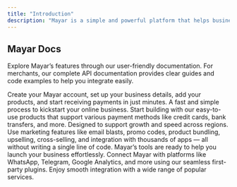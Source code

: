 ```yaml
---
title: "Introduction"
description: "Mayar is a simple and powerful platform that helps businesses sell products and accept payments online quickly and easily. Whether you're selling online courses, e-book, membership, offering services, or managing subscriptions, Mayar provides all the tools you need — from account setup and product listings to seamless payment processing and integration with popular apps. Designed for both technical and non-technical users, Mayar supports your business growth with user-friendly features, no-code tools, and reliable support."
---
```


## Mayar Docs

Explore Mayar’s features through our user-friendly documentation. For merchants, our complete API documentation provides clear guides and code examples to help you integrate easily.

<Steps>
  <Step title="Account Setup">
    Create your Mayar account, set up your business details, add your products, and start receiving payments in just minutes. A fast and simple process to kickstart your online business.
  </Step>
  <Step title="Developers">
    Start building with our easy-to-use products that support various payment methods like credit cards, bank transfers, and more. Designed to support growth and speed across regions.
  </Step>
  <Step title="No-Code Tools">
    Use marketing features like email blasts, promo codes, product bundling, upselling, cross-selling, and integration with thousands of apps — all without writing a single line of code. Mayar’s tools are ready to help you launch your business effortlessly.
  </Step>
  <Step title="Integration">
    Connect Mayar with platforms like WhatsApp, Telegram, Google Analytics, and more using our seamless first-party plugins. Enjoy smooth integration with a wide range of popular services.
  </Step>
</Steps>